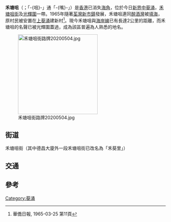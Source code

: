 '''禾塘咀'''（{{lang-en|Wo Tong Tsui}}；「-{咀}-」通「-{嘴}-」）是[[香港|香港]]已消失[[海角|海角]]，位於今日[[新界|新界]][[中葵涌|中葵涌]]，[[禾塘咀街|禾塘咀街]]及[[光輝圍|光輝圍]]一帶。1965年隨著[[荃灣新市鎮|荃灣新市鎮]]發展，禾塘咀連同[[醉酒灣|醉酒灣]]被[[香港填海|填海]]，原村民被安置在[[上葵涌|上葵涌]]建新村<REF>華僑日報, 1965-03-25  第11頁</REF>。現今禾塘咀與[[海岸線|海岸線]]已有長達2公里的距離，而禾塘咀的名聲已被光輝圍蓋過，成為該區普遍為人熟悉的地名。

[[File:禾塘咀街路牌20200504.jpg|250px]]

==街道==
禾塘咀街（其中德昌大廈外一段禾塘咀街已改名為「禾葵里」）

==交通==
{{參見|葵興#交通}}

==參考==
{{reflist}}

{{HK-geo-stub}}
{{香港已消失海角}}
[[Category:葵涌|Category:葵涌]]